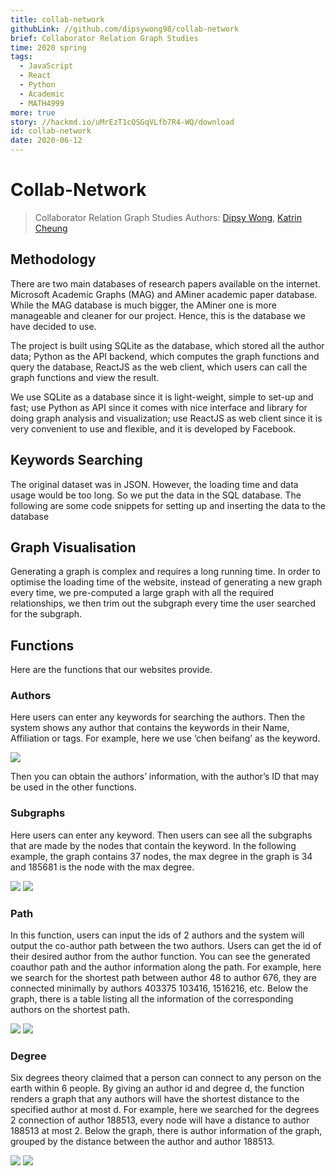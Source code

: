 ```yaml
---
title: collab-network
githubLink: //github.com/dipsywong98/collab-network
brief: Collaborator Relation Graph Studies
time: 2020 spring
tags:
  - JavaScript
  - React
  - Python
  - Academic
  - MATH4999
more: true
story: //hackmd.io/uMrEzT1cQSGqVLfb7R4-WQ/download
id: collab-network
date: 2020-06-12
---
```


# Collab-Network
> Collaborator Relation Graph Studies
> Authors: [Dipsy Wong](//github.com/dipsywong98), [Katrin Cheung](https://github.com/katrincheung)


## Methodology
There are two main databases of research papers available on the internet. Microsoft Academic Graphs (MAG) and AMiner academic paper database. While the MAG database is much bigger, the AMiner one is more manageable and cleaner for our project. Hence, this is the database we have decided to use.

The project is built using SQLite as the database, which stored all the author data; Python as the API backend, which computes the graph functions and query the database, ReactJS as the web client, which users can call the graph functions and view the result.

We use SQLite as a database since it is light-weight, simple to set-up and fast; use Python as API since it comes with nice interface and library for doing graph analysis and visualization; use ReactJS as web client since it is very convenient to use and flexible, and it is developed by Facebook. 

## Keywords Searching
The original dataset was in JSON. However, the loading time and data usage would be too long. So we put the data in the SQL database. The following are some code snippets for setting up and inserting the data to the database

## Graph Visualisation
Generating a graph is complex and requires a long running time. In order to optimise the loading time of the website, instead of generating a new graph every time, we pre-computed a large graph with all the required relationships, we then trim out the subgraph every time the user searched for the subgraph.

## Functions
Here are the functions that our websites provide.

### Authors
Here users can enter any keywords for searching the authors. Then the system shows any author that contains the keywords in their Name, Affiliation or tags. For example, here we use ‘chen beifang’ as the keyword. 


![](https://i.imgur.com/eim4ttU.png)

Then you can obtain the authors’ information, with the author’s ID that may be used in the other functions.

### Subgraphs
Here users can enter any keyword. Then users can see all the subgraphs that are made by the nodes that contain the keyword. In the following example, the graph contains 37 nodes, the max degree in the graph is 34 and 185681 is the node with the max degree.

![](https://i.imgur.com/nJkX2QJ.png)
![](https://i.imgur.com/yrvd3RW.png)


### Path
In this function, users can input the ids of 2 authors and the system will output the co-author path between the two authors. Users can get the id of their desired author from the author function. You can see the generated coauthor path and the author information along the path. For example, here we search for the shortest path between author 48 to author 676, they are connected minimally by authors 403375 103416, 1516216, etc. Below the graph, there is a table listing all the information of the corresponding authors on the shortest path.

![](https://i.imgur.com/apJXUPD.png)
![](https://i.imgur.com/9I1fpDs.png)

### Degree
Six degrees theory claimed that a person can connect to any person on the earth within 6 people. By giving an author id and degree d, the function renders a graph that any authors will have the shortest distance to the specified author at most d. For example, here we searched for the degrees 2 connection of author 188513, every node will have a distance to author 188513 at most 2. Below the graph, there is author information of the graph, grouped by the distance between the author and author 188513. 

![](https://i.imgur.com/MRDpCbZ.png)
![](https://i.imgur.com/fMuDRFa.png)

    